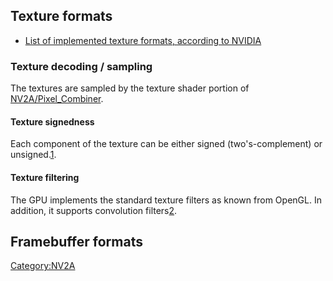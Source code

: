 

== Texture formats ==

* [http://download.nvidia.com/developer/OpenGL_Texture_Formats/nv_ogl_texture_formats.pdf List of implemented texture formats, according to NVIDIA]

=== Texture decoding / sampling ===

The textures are sampled by the texture shader portion of [[NV2A/Pixel_Combiner]].

==== Texture signedness ====

Each component of the texture can be either signed (two's-complement) or unsigned.[https://github.com/xqemu/xqemu/issues/75]{{FIXME|reason=Research and collect information here}}.

==== Texture filtering ====

The GPU implements the standard texture filters as known from OpenGL.
In addition, it supports convolution filters[https://github.com/xqemu/xqemu/issues/238]{{FIXME|reason=Research and collect information here}}.

== Framebuffer formats ==

[[Category:NV2A]]